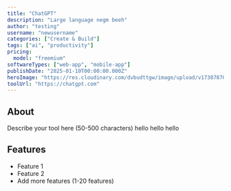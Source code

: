 ```yaml
---
title: "ChatGPT"
description: "Large language negm beeh"
author: "testing"
username: "newusername"
categories: ["Create & Build"]
tags: ["ai", "productivity"]
pricing:
  model: "freemium"
softwareTypes: ["web-app", "mobile-app"]
publishDate: "2025-01-10T00:00:00.000Z"
heroImage: "https://res.cloudinary.com/dvbudttgw/image/upload/v1738787022/wsykici9saddpwaasy6z.png"
toolUrl: "https://chatgpt.com"
---
```

## About
Describe your tool here (50-500 characters) hello hello hello

## Features
- Feature 1
- Feature 2
- Add more features (1-20 features)